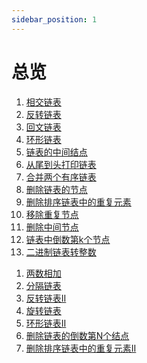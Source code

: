 ```yaml
---
sidebar_position: 1
---
```


# 总览


<Tabs>
<TabItem value="js" label="✅ EASY">

1. [相交链表](/docs/algo-linkList/leetCode/intersectionLinkList/index.mdx)
2. [反转链表](/docs/algo-linkList/leetCode/reverseLinkList/index.mdx) 
3. [回文链表](/docs/algo-linkList/leetCode/palindromeLinkList/index.mdx)
4. [环形链表](/docs/algo-linkList/leetCode/circleLinkList/index.mdx)
6. [链表的中间结点](/docs/algo-linkList/leetCode/middleLinkList/index.mdx)
7. [从尾到头打印链表](/docs/algo-linkList/leetCode/reversePrintLinkList/index.mdx)
8. [合并两个有序链表](/docs/algo-linkList/leetCode/mergeTwoLinkList/index.mdx)
9. [删除链表的节点](/docs/algo-linkList/leetCode/deleteNodeLinkList/index.mdx)
10. [删除排序链表中的重复元素](/docs/algo-linkList/leetCode/removeDuplicateSorted/index.mdx)
11. [移除重复节点](/docs/algo-linkList/leetCode/removeDuplicateUnSorted/index.mdx)
12. [删除中间节点](/docs/algo-linkList/leetCode/deleteMiddleNode/index.mdx)
13. [链表中倒数第k个节点](/docs/algo-linkList/leetCode/kthNodeLinkList/index.mdx)
14. [二进制链表转整数](/docs/algo-linkList/leetCode/getDecimalValue/index.mdx) 


</TabItem>
<TabItem value="js1" label="✅ MEDIUM">

1. [两数相加](/docs/algo-linkList/leetCode/addTwoNumber/index.mdx) 
2. [分隔链表](/docs/algo-linkList/leetCode/partitionLinkList/index.mdx)
3. [反转链表II](/docs/algo-linkList/leetCode/reverseLinkListII/index.mdx) 
4. [旋转链表](/docs/algo-linkList/leetCode/rotateLinkList/index.mdx)
5. [环形链表II](/docs/algo-linkList/leetCode/circleLinkList/index.mdx)
6. [删除链表的倒数第N个结点](/docs/algo-linkList/leetCode/removeNthFromEnd/index.mdx)
7. [删除排序链表中的重复元素II](/docs/algo-linkList/leetCode/removeDuplicateSortedII/index.mdx)

</TabItem>

</Tabs>






